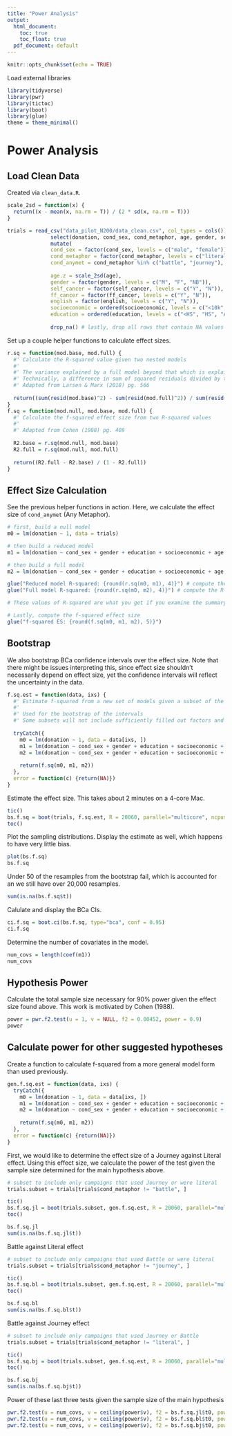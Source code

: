 ```yaml
---
title: "Power Analysis"
output:
  html_document:
    toc: true
    toc_float: true
  pdf_document: default
---
```


```r
knitr::opts_chunk$set(echo = TRUE)
```

Load external libraries

```r
library(tidyverse)
library(pwr)
library(tictoc)
library(boot)
library(glue)
theme = theme_minimal()
```

# Power Analysis

## Load Clean Data

Created via `clean_data.R`.

```r
scale_2sd = function(x) {
  return((x - mean(x, na.rm = T)) / (2 * sd(x, na.rm = T)))
}

trials = read_csv("data_pilot_N200/data_clean.csv", col_types = cols()) %>%
              select(donation, cond_sex, cond_metaphor, age, gender, self_cancer, ff_cancer, english, socioeconomic, education) %>%
              mutate(
              cond_sex = factor(cond_sex, levels = c("male", "female")),
              cond_metaphor = factor(cond_metaphor, levels = c("literal", "battle", "journey")),
              cond_anymet = cond_metaphor %in% c("battle", "journey"),
              
              age.z = scale_2sd(age),
              gender = factor(gender, levels = c("M", "F", "NB")),
              self_cancer = factor(self_cancer, levels = c("Y", "N")),
              ff_cancer = factor(ff_cancer, levels = c("Y", "N")),
              english = factor(english, levels = c("Y", "N")),
              socioeconomic = ordered(socioeconomic, levels = c("<10k", "10-25k", "25-50k", "50-75k", "75-100k", "100-150k", ">150k")),
              education = ordered(education, levels = c("<HS", "HS", "A", "B", "M", "P", "D"))) %>%
  
              drop_na() # lastly, drop all rows that contain NA values
```

Set up a couple helper functions to calculate effect sizes.

```r
r.sq = function(mod.base, mod.full) {
  #' Calculate the R-squared value given two nested models
  #' 
  #' The variance explained by a full model beyond that which is explained by the reduced model.
  #' Technically, a difference in sum of squared residuals divided by the base model's sum of squared residuals
  #' Adapted from Larsen & Marx (2018) pg. 566
  
  return((sum(resid(mod.base)^2) - sum(resid(mod.full)^2)) / sum(resid(mod.base)^2))
}
f.sq = function(mod.null, mod.base, mod.full) {
  #' Calculate the f-squared effect size from two R-squared values
  #'
  #' Adapted from Cohen (1988) pg. 409
  
  R2.base = r.sq(mod.null, mod.base)
  R2.full = r.sq(mod.null, mod.full)
  
  return((R2.full - R2.base) / (1 - R2.full))
}
```

## Effect Size Calculation

See the previous helper functions in action. Here, we calculate the effect size of `cond_anymet` (Any Metaphor).

```r
# first, build a null model
m0 = lm(donation ~ 1, data = trials)

# then build a reduced model
m1 = lm(donation ~ cond_sex + gender + education + socioeconomic + age.z + self_cancer + ff_cancer, data = trials)

# then build a full model
m2 = lm(donation ~ cond_sex + gender + education + socioeconomic + age.z + self_cancer + ff_cancer + cond_anymet, data = trials)

glue("Reduced model R-squared: {round(r.sq(m0, m1), 4)}") # compute the R-squared of the reduced model
glue("Full model R-squared: {round(r.sq(m0, m2), 4)}") # compute the R-squared of the full model

# These values of R-squared are what you get if you examine the summary() function for each

# Lastly, compute the f-squared effect size
glue("f-squared ES: {round(f.sq(m0, m1, m2), 5)}")
```

## Bootstrap

We also bootstrap BCa confidence intervals over the effect size. Note that there might be issues interpreting this, since effect size shouldn't necessarily depend on effect size, yet the confidence intervals will reflect the uncertainty in the data.

```r
f.sq.est = function(data, ixs) {
  #' Estimate f-squared from a new set of models given a subset of the data
  #' 
  #' Used for the bootstrap of the intervals
  #' Some subsets will not include sufficiently filled out factors and thus will throw an error; we discard these samples
  
  tryCatch({
    m0 = lm(donation ~ 1, data = data[ixs, ])
    m1 = lm(donation ~ cond_sex + gender + education + socioeconomic + age.z + self_cancer + ff_cancer, data = data[ixs, ])
    m2 = lm(donation ~ cond_sex + gender + education + socioeconomic + age.z + self_cancer + ff_cancer + cond_anymet, data = data[ixs, ])
    
    return(f.sq(m0, m1, m2))
  },
  error = function(c) {return(NA)})
}
```

Estimate the effect size. This takes about 2 minutes on a 4-core Mac.

```r
tic()
bs.f.sq = boot(trials, f.sq.est, R = 20060, parallel="multicore", ncpus = 3)
toc()
```

Plot the sampling distributions. Display the estimate as well, which happens to have very little bias.

```r
plot(bs.f.sq)
bs.f.sq
```

Under 50 of the resamples from the bootstrap fail, which is accounted for an we still have over 20,000 resamples.

```r
sum(is.na(bs.f.sq$t))
```

Calulate and display the BCa CIs.

```r
ci.f.sq = boot.ci(bs.f.sq, type="bca", conf = 0.95)
ci.f.sq
```

Determine the number of covariates in the model.

```r
num_covs = length(coef(m1))
num_covs
```

## Hypothesis Power

Calculate the total sample size necessary for 90% power given the effect size found above. This work is motivated by Cohen (1988).

```r
power = pwr.f2.test(u = 1, v = NULL, f2 = 0.00452, power = 0.9)
power
```

## Calculate power for other suggested hypotheses

Create a function to calculate f-squared from a more general model form than used previously.

```r
gen.f.sq.est = function(data, ixs) {
  tryCatch({
    m0 = lm(donation ~ 1, data = data[ixs, ])
    m1 = lm(donation ~ cond_sex + gender + education + socioeconomic + age.z + self_cancer + ff_cancer, data = data[ixs, ])
    m2 = lm(donation ~ cond_sex + gender + education + socioeconomic + age.z + self_cancer + ff_cancer + cond_metaphor, data = data[ixs, ])
    
    return(f.sq(m0, m1, m2))
  },
  error = function(c) {return(NA)})
}
```

First, we would like to determine the effect size of a  Journey against Literal effect. Using this effect size, we calculate the power of the test given the sample size determined for the main hypothesis above.

```r
# subset to include only campaigns that used Journey or were literal
trials.subset = trials[trials$cond_metaphor != "battle", ]

tic()
bs.f.sq.jl = boot(trials.subset, gen.f.sq.est, R = 20060, parallel="multicore", ncpus = 3)
toc()

bs.f.sq.jl
sum(is.na(bs.f.sq.jl$t))
```

Battle against Literal effect

```r
# subset to include only campaigns that used Battle or were literal
trials.subset = trials[trials$cond_metaphor != "journey", ]

tic()
bs.f.sq.bl = boot(trials.subset, gen.f.sq.est, R = 20060, parallel="multicore", ncpus = 3)
toc()

bs.f.sq.bl
sum(is.na(bs.f.sq.bl$t))
```

Battle against Journey effect

```r
# subset to include only campaigns that used Journey or Battle
trials.subset = trials[trials$cond_metaphor != "literal", ]

tic()
bs.f.sq.bj = boot(trials.subset, gen.f.sq.est, R = 20060, parallel="multicore", ncpus = 3)
toc()

bs.f.sq.bj
sum(is.na(bs.f.sq.bj$t))
```

Power of these last three tests given the sample size of the main hypothesis

```r
pwr.f2.test(u = num_covs, v = ceiling(power$v), f2 = bs.f.sq.jl$t0, power = NULL) # journey against literal
pwr.f2.test(u = num_covs, v = ceiling(power$v), f2 = bs.f.sq.bl$t0, power = NULL) # battle against literal
pwr.f2.test(u = num_covs, v = ceiling(power$v), f2 = bs.f.sq.bj$t0, power = NULL) # journey against battle
```
